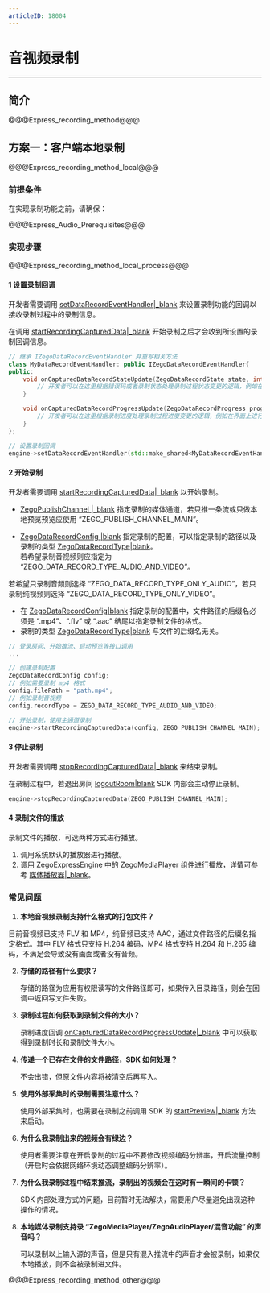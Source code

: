 ```yaml
---
articleID: 18004
---
```

# 音视频录制

- - -

## 简介

@@@Express_recording_method@@@

## 方案一：客户端本地录制

@@@Express_recording_method_local@@@

### 前提条件

在实现录制功能之前，请确保：

@@@Express_Audio_Prerequisites@@@


### 实现步骤

@@@Express_recording_method_local_process@@@

#### 1 设置录制回调

开发者需要调用 [setDataRecordEventHandler\|_blank](@setDataRecordEventHandler) 来设置录制功能的回调以接收录制过程中的录制信息。

<div class = 'mk-warning'>

在调用 [startRecordingCapturedData\|_blank](@startRecordingCapturedData) 开始录制之后才会收到所设置的录制回调信息。
</div>

```c++
// 继承 IZegoDataRecordEventHandler 并重写相关方法
class MyDataRecordEventHandler: public IZegoDataRecordEventHandler{
public:
    void onCapturedDataRecordStateUpdate(ZegoDataRecordState state, int errorCode, ZegoDataRecordConfig config, ZegoPublishChannel channel) override {
        // 开发者可以在这里根据错误码或者录制状态处理录制过程状态变更的逻辑，例如在界面上进行 UI 的提示等
    }

    void onCapturedDataRecordProgressUpdate(ZegoDataRecordProgress progress, ZegoDataRecordConfig config, ZegoPublishChannel channel) override {
        // 开发者可以在这里根据录制进度处理录制过程进度变更的逻辑，例如在界面上进行 UI 的提示等
    }
};

// 设置录制回调
engine->setDataRecordEventHandler(std::make_shared<MyDataRecordEventHandler>());
```

#### 2 开始录制

开发者需要调用 [startRecordingCapturedData\|_blank](@startRecordingCapturedData) 以开始录制。

- [ZegoPublishChannel \|_blank](@-ZegoPublishChannel) 指定录制的媒体通道，若只推一条流或只做本地预览预览应使用 “ZEGO_PUBLISH_CHANNEL_MAIN”。
  
- [ZegoDataRecordConfig \|blank](@-ZegoDataRecordConfig) 指定录制的配置，可以指定录制的路径以及录制的类型 [ZegoDataRecordType\|blank](@-ZegoDataRecordType)。  
若希望录制音视频则应指定为 “ZEGO_DATA_RECORD_TYPE_AUDIO_AND_VIDEO”。

若希望只录制音频则选择 “ZEGO_DATA_RECORD_TYPE_ONLY_AUDIO”，若只录制纯视频则选择 “ZEGO_DATA_RECORD_TYPE_ONLY_VIDEO”。

<div class = 'mk-warning'>

- 在 [ZegoDataRecordConfig\|blank](@-ZegoDataRecordConfig) 指定录制的配置中，文件路径的后缀名必须是 “.mp4”、“.flv” 或 “.aac” 结尾以指定录制文件的格式。
- 录制的类型 [ZegoDataRecordType\|blank](@-ZegoDataRecordType) 与文件的后缀名无关。
</div>


```c++
// 登录房间、开始推流、启动预览等接口调用
...

// 创建录制配置
ZegoDataRecordConfig config;
// 例如需要录制 mp4 格式
config.filePath = "path.mp4";
// 例如录制音视频
config.recordType = ZEGO_DATA_RECORD_TYPE_AUDIO_AND_VIDEO;

// 开始录制，使用主通道录制
engine->startRecordingCapturedData(config, ZEGO_PUBLISH_CHANNEL_MAIN);
```

#### 3 停止录制

开发者需要调用 [stopRecordingCapturedData\|_blank](@stopRecordingCapturedData) 来结束录制。

<div class = 'mk-warning'>

在录制过程中，若退出房间 [logoutRoom\|blank](@logoutRoom) SDK 内部会主动停止录制。
</div>


```c++
engine->stopRecordingCapturedData(ZEGO_PUBLISH_CHANNEL_MAIN);
```

#### 4 录制文件的播放

录制文件的播放，可选两种方式进行播放。

1. 调用系统默认的播放器进行播放。
2. 调用 ZegoExpressEngine 中的 ZegoMediaPlayer 组件进行播放，详情可参考 [媒体播放器\|_blank](!Other_Functions/MediaPlayer)。


### 常见问题

1. **本地音视频录制支持什么格式的打包文件？**

  目前音视频已支持 FLV 和 MP4，纯音频已支持 AAC，通过文件路径的后缀名指定格式。其中 FLV 格式只支持 H.264 编码，MP4 格式支持 H.264 和 H.265 编码，不满足会导致没有画面或者没有音频。 

2. **存储的路径有什么要求？**

    存储的路径为应用有权限读写的文件路径即可，如果传入目录路径，则会在回调中返回写文件失败。

3. **录制过程如何获取到录制文件的大小？**

    录制进度回调 [onCapturedDataRecordProgressUpdate\|_blank](@onCapturedDataRecordProgressUpdate) 中可以获取得到录制时长和录制文件大小。

4. **传递一个已存在文件的文件路径，SDK 如何处理？**

    不会出错，但原文件内容将被清空后再写入。

5. **使用外部采集时的录制需要注意什么？**

    使用外部采集时，也需要在录制之前调用 SDK 的 [startPreview\|_blank](@startPreview) 方法来启动。

6. **为什么我录制出来的视频会有绿边？**

    使用者需要注意在开启录制的过程中不要修改视频编码分辨率，开启流量控制（开启时会依据网络环境动态调整编码分辨率）。

7. **为什么我录制过程中结束推流，录制出的视频会在这时有一瞬间的卡顿？**

    SDK 内部处理方式的问题，目前暂时无法解决，需要用户尽量避免出现这种操作的情况。

8. **本地媒体录制支持录 “ZegoMediaPlayer/ZegoAudioPlayer/混音功能” 的声音吗？**

    可以录制以上输入源的声音，但是只有混入推流中的声音才会被录制，如果仅本地播放，则不会被录制进文件。

@@@Express_recording_method_other@@@
